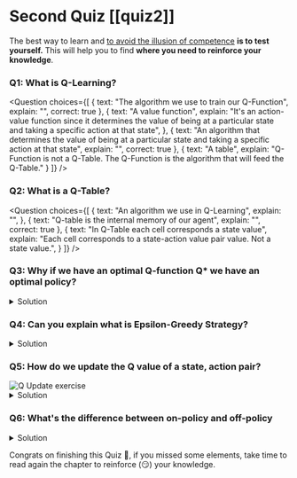 # Second Quiz [[quiz2]]

The best way to learn and [to avoid the illusion of competence](https://fr.coursera.org/lecture/learning-how-to-learn/illusions-of-competence-BuFzf) **is to test yourself.** This will help you to find **where you need to reinforce your knowledge**.


### Q1: What is Q-Learning?


<Question
	choices={[
		{
			text: "The algorithm we use to train our Q-Function",
			explain: "",
      correct: true
		},
		{
			text: "A value function",
			explain: "It's an action-value function since it determines the value of being at a particular state and taking a specific action at that state",
		},
    {
			text: "An algorithm that determines the value of being at a particular state and taking a specific action at that state",
			explain: "",
      correct: true
		},
		{
			text: "A table",
      explain: "Q-Function is not a Q-Table. The Q-Function is the algorithm that will feed the Q-Table."
		}
	]}
/>

### Q2: What is a Q-Table?

<Question
	choices={[
		{
			text: "An algorithm we use in Q-Learning",
			explain: "",
		},
		{
			text: "Q-table is the internal memory of our agent",
			explain: "",
      correct: true
		},
    {
			text: "In Q-Table each cell corresponds a state value",
			explain: "Each cell corresponds to a state-action value pair value. Not a state value.",
		}
	]}
/>

### Q3: Why if we have an optimal Q-function Q* we have an optimal policy?

<details>
<summary>Solution</summary>

Because if we have an optimal Q-function, we have an optimal policy since we know for each state what is the best action to take.

<img src="https://huggingface.co/datasets/huggingface-deep-rl-course/course-images/resolve/main/en/unit3/link-value-policy.jpg" alt="link value policy"/>

</details>

### Q4: Can you explain what is Epsilon-Greedy Strategy?

<details>
<summary>Solution</summary>
Epsilon Greedy Strategy is a policy that handles the exploration/exploitation trade-off.

The idea is that we define epsilon ɛ = 1.0:

- With *probability 1 — ɛ* : we do exploitation (aka our agent selects the action with the highest state-action pair value).
- With *probability ɛ* : we do exploration (trying random action).

<img src="https://huggingface.co/datasets/huggingface-deep-rl-course/course-images/resolve/main/en/unit3/Q-learning-4.jpg" alt="Epsilon Greedy"/>


</details>

### Q5: How do we update the Q value of a state, action pair?
<img src="https://huggingface.co/datasets/huggingface-deep-rl-course/course-images/resolve/main/en/unit3/q-update-ex.jpg" alt="Q Update exercise"/>

<details>
<summary>Solution</summary>
<img src="https://huggingface.co/datasets/huggingface-deep-rl-course/course-images/resolve/main/en/unit3/q-update-solution.jpg" alt="Q Update exercise"/>

</details>



### Q6: What's the difference between on-policy and off-policy

<details>
<summary>Solution</summary>
<img src="https://huggingface.co/datasets/huggingface-deep-rl-course/course-images/resolve/main/en/unit3/off-on-4.jpg" alt="On/off policy"/>
</details>

Congrats on finishing this Quiz 🥳, if you missed some elements, take time to read again the chapter to reinforce (😏) your knowledge.
